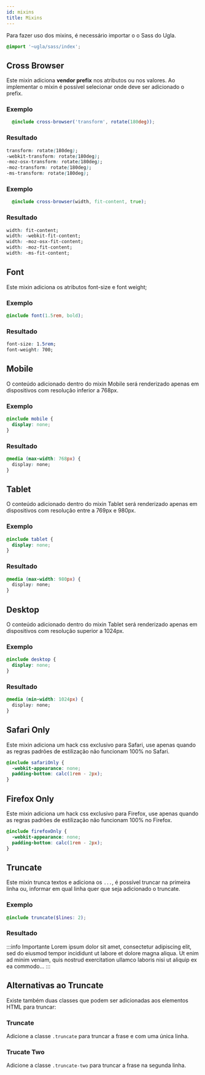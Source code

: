 ```yaml
---
id: mixins
title: Mixins
---
```


Para fazer uso dos mixins, é necessário importar o o Sass do Ugla.

```scss
@import '~ugla/sass/index';
```

## Cross Browser
Este mixin adiciona **vendor prefix** nos atributos ou nos valores. Ao implementar o mixin é possível selecionar onde deve ser adicionado o prefix.

### Exemplo
```scss
  @include cross-browser('transform', rotate(180deg));
```

### Resultado
```css
transform: rotate(180deg);
-webkit-transform: rotate(180deg);
-moz-osx-transform: rotate(180deg);
-moz-transform: rotate(180deg);
-ms-transform: rotate(180deg);
```

### Exemplo
```scss
  @include cross-browser(width, fit-content, true);
```

### Resultado
```css
width: fit-content;
width: -webkit-fit-content;
width: -moz-osx-fit-content;
width: -moz-fit-content;
width: -ms-fit-content;
```

## Font
Este mixin adiciona os atributos font-size e font weight;

### Exemplo
```scss
@include font(1.5rem, bold);
```

### Resultado
```css
font-size: 1.5rem;
font-weight: 700;
```

## Mobile
O conteúdo adicionado dentro do mixin Mobile será renderizado apenas em dispositivos com resolução inferior a 768px.

### Exemplo
```scss
@include mobile {
  display: none;
}
```

### Resultado
```css
@media (max-width: 768px) {
  display: none;
}
```

## Tablet
O conteúdo adicionado dentro do mixin Tablet será renderizado apenas em dispositivos com resolução entre a 769px e 980px.

### Exemplo
```scss
@include tablet {
  display: none;
}
```

### Resultado
```css
@media (max-width: 980px) {
  display: none;
}
```

## Desktop
O conteúdo adicionado dentro do mixin Tablet será renderizado apenas em dispositivos com resolução superior a 1024px.

### Exemplo
```scss
@include desktop {
  display: none;
}
```

### Resultado
```css
@media (min-width: 1024px) {
  display: none;
}
```

## Safari Only
Este mixin adiciona um hack css exclusivo para Safari, use apenas quando as regras padrões de estilização não funcionam 100% no Safari.

```scss
@include safariOnly {
  -webkit-appearance: none;
  padding-bottom: calc(1rem - 2px);
}
```

## Firefox Only
Este mixin adiciona um hack css exclusivo para Firefox, use apenas quando as regras padrões de estilização não funcionam 100% no Firefox.

```scss
@include firefoxOnly {
  -webkit-appearance: none;
  padding-bottom: calc(1rem - 2px);
}
```

## Truncate
Este mixin trunca textos e adiciona os `...`, é possível truncar na primeira linha ou, informar em qual linha quer que seja adicionado o truncate.

### Exemplo

```scss
@include truncate($lines: 2);
```

### Resultado

:::info Importante
Lorem ipsum dolor sit amet, consectetur adipiscing elit, sed do eiusmod tempor incididunt ut labore et dolore magna aliqua. Ut enim ad minim veniam, quis nostrud exercitation ullamco laboris nisi ut aliquip ex ea commodo...
:::

## Alternativas ao Truncate
Existe também duas classes que podem ser adicionadas aos elementos HTML para truncar:

### Truncate
Adicione a classe `.truncate` para truncar a frase e com uma única linha.

### Trucate Two
Adicione a classe `.truncate-two` para truncar a frase na segunda linha.